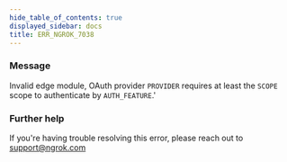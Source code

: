 ```yaml
---
hide_table_of_contents: true
displayed_sidebar: docs
title: ERR_NGROK_7038
---
```


### Message

Invalid edge module, OAuth provider `PROVIDER` requires at least the `SCOPE` scope to authenticate by `AUTH_FEATURE`.'

<ErrorDetails />

### Further help

If you're having trouble resolving this error, please reach out to [support@ngrok.com](mailto:support@ngrok.com?subject=Help%20with%20ERR_NGROK_7038)
